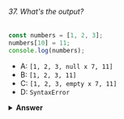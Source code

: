 ###### 37. What's the output?

```javascript
const numbers = [1, 2, 3];
numbers[10] = 11;
console.log(numbers);
```

- A: `[1, 2, 3, null x 7, 11]`
- B: `[1, 2, 3, 11]`
- C: `[1, 2, 3, empty x 7, 11]`
- D: `SyntaxError`

<details>
<summary>
<b>Answer</b>
</summary>

#### Answer: C

When you set a value to an element in an array that exceeds the length of the array, JavaScript creates something called "empty slots". These actually have the value of `undefined`, but you will see something like:

`[1, 2, 3, empty x 7, 11]`

depending on where you run it (it's different for every browser, node, etc.)

</details>
